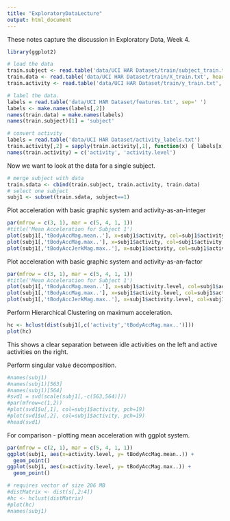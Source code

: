 ```yaml
---
title: "ExploratoryDataLecture"
output: html_document
---
```


These notes capture the discussion in Exploratory Data,
Week 4.

```r
library(ggplot2)

# load the data
train.subject <- read.table('data/UCI HAR Dataset/train/subject_train.txt', header=F)
train.data <- read.table('data/UCI HAR Dataset/train/X_train.txt', header=F)
train.activity <- read.table('data/UCI HAR Dataset/train/y_train.txt', header=F)
```

```r
# label the data.
labels = read.table('data/UCI HAR Dataset/features.txt', sep=' ')
labels <- make.names(labels[,2])
names(train.data) = make.names(labels)
names(train.subject)[1] = 'subject'
```

```r
# convert activity
labels = read.table('data/UCI HAR Dataset/activity_labels.txt')
train.activity[,2] = sapply(train.activity[,1], function(x) { labels[x, 2] })
names(train.activity) = c('activity', 'activity.level')
```

Now we want to look at the data for a single subject.

```r
# merge subject with data
train.sdata <- cbind(train.subject, train.activity, train.data)
# select one subject
subj1 <- subset(train.sdata, subject==1)
```

Plot acceleration with basic graphic system and activity-as-an-integer

```r
par(mfrow = c(3, 1), mar = c(5, 4, 1, 1))
#title('Mean Acceleration for Subject 1')
plot(subj1[,'tBodyAccMag.mean..'], x=subj1$activity, col=subj1$activity, ylab='Mean Acc')
plot(subj1[,'tBodyAccMag.max..'], x=subj1$activity, col=subj1$activity, ylab='Max Acc')
plot(subj1[,'tBodyAccJerkMag.max..'], x=subj1$activity, col=subj1$activity, ylab='Max Jerk')
```

Plot acceleration with basic graphic system and activity-as-an-factor

```r
par(mfrow = c(3, 1), mar = c(5, 4, 1, 1))
#title('Mean Acceleration for Subject 1')
plot(subj1[,'tBodyAccMag.mean..'], x=subj1$activity.level, col=subj1$activity, ylab='Mean Acc')
plot(subj1[,'tBodyAccMag.max..'], x=subj1$activity.level, col=subj1$activity, ylab='Max Acc')
plot(subj1[,'tBodyAccJerkMag.max..'], x=subj1$activity.level, col=subj1$activity, ylab='Max Jerk')
```

Perform Hierarchical Clustering on maximum acceleration.

```r
hc <- hclust(dist(subj1[,c('activity','tBodyAccMag.max..')]))
plot(hc)
```

This shows a clear separation between idle activities on the left and active activities on the right.

Perform singular value decomposition.

```r
#names(subj1)
#names(subj1)[563]
#names(subj1)[564]
#svd1 = svd(scale(subj1[,-c(563,564)]))
#par(mfrow=c(1,2))
#plot(svd1$u[,1], col=subj1$activity, pch=19)
#plot(svd1$u[,2], col=subj1$activity, pch=19)
#head(svd1)
```



For comparison - plotting mean acceleration with ggplot system.

```r
par(mfrow = c(2, 1), mar = c(5, 4, 1, 1))
ggplot(subj1, aes(x=activity.level, y= tBodyAccMag.mean..)) +
  geom_point()
ggplot(subj1, aes(x=activity.level, y= tBodyAccMag.max..)) +
  geom_point()
```

```r

# requires vector of size 206 MB
#distMatrix <- dist(s[,2:4])
#hc <- hclust(distMatrix)
#plot(hc)
#names(subj1)
```
